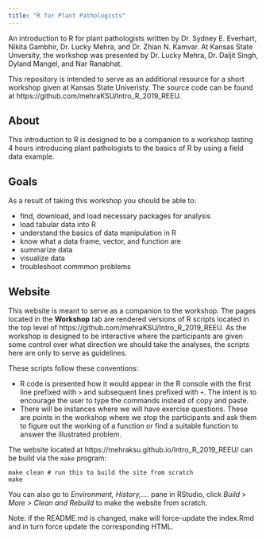 ```yaml
---
title: "R for Plant Pathologists"
---
```



An introduction to R for plant pathologists written by Dr. Sydney E. Everhart, Nikita Gambhir, Dr. Lucky Mehra, and Dr. Zhian N. Kamvar. At Kansas State Unversity, the workshop was presented by Dr. Lucky Mehra, Dr. Daljit Singh, Dyland Mangel, and Nar Ranabhat.

This repository is intended to serve as an additional resource for a short 
workshop given at Kansas State Univeristy. The source code can be found at https://github.com/mehraKSU/Intro_R_2019_REEU.

## About 

This introduction to R is designed to be a companion to a workshop lasting 4 
hours introducing plant pathologists to the basics of R by using a field data example. 

## Goals

As a result of taking this workshop you should be able to:

 - find, download, and load necessary packages for analysis
 - load tabular data into R
 - understand the basics of data manipulation in R
 - know what a data frame, vector, and function are
 - summarize data
 - visualize data
 - troubleshoot commmon problems


## Website

This website is meant to serve as a companion to the workshop. The pages located
in the **Workshop** tab are rendered versions of R scripts located in the top 
level of https://github.com/mehraKSU/Intro_R_2019_REEU. As the workshop is designed to
be interactive where the participants are given some control over what direction
we should take the analyses, the scripts here are only to serve as guidelines.

These scripts follow these conventions:

 - R code is presented how it would appear in the R console with the first line
   prefixed with `>` and subsequent lines prefixed with `+`. The intent is to
   encourage the user to type the commands instead of copy and paste.
 - There will be instances where we will have exercise questions. These are
   points in the workshop where we stop the participants and ask them to 
   figure out the working of a function or find a suitable function to answer
   the illustrated problem.



The website located at  https://mehraksu.github.io/Intro_R_2019_REEU/ can be build via the
`make` program:

```make
make clean # run this to build the site from scratch
make
```
You can also go to *Environment, History,....* pane in RStudio, click *Build* > *More* > *Clean and Rebuild* to make the website from scratch.

Note: if the README.md is changed, make will force-update the index.Rmd and in
turn force update the corresponding HTML.
